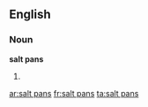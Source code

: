 ==English==

===Noun===
'''salt pans'''

# {{plural of|salt pan}}

[[ar:salt pans]]
[[fr:salt pans]]
[[ta:salt pans]]